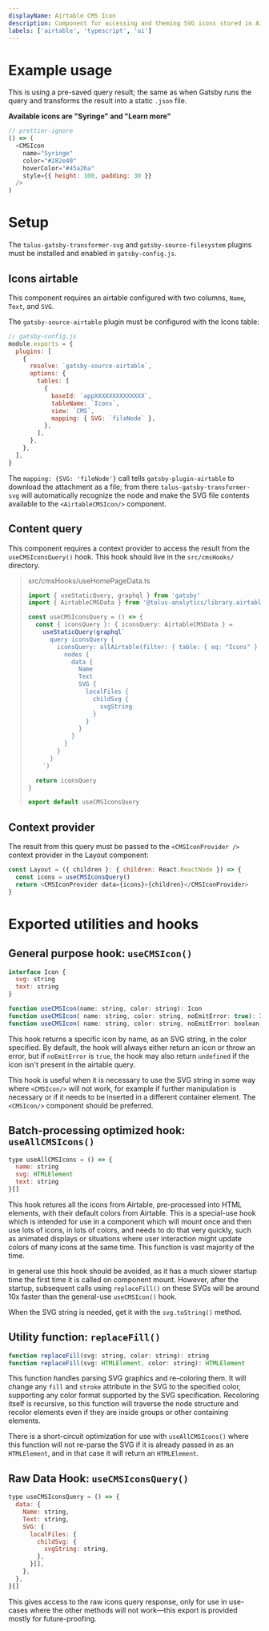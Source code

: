 ```yaml
---
displayName: Airtable CMS Icon
description: Component for accessing and theming SVG icons stored in Airtable
labels: ['airtable', 'typescript', 'ui']
---
```



# Example usage

This is using a pre-saved query result; the same as when Gatsby runs the query and
transforms the result into a static `.json` file.

**Available icons are "Syringe" and "Learn more"**

```js live
// prettier-ignore
() => (
  <CMSIcon
    name="Syringe"
    color="#282e40"
    hoverColor="#45a26a"
    style={{ height: 100, padding: 30 }}
  />
)
```

# Setup

The `talus-gatsby-transformer-svg` and `gatsby-source-filesystem` plugins must be installed and enabled in `gatsby-config.js`.

## Icons airtable

This component requires an airtable configured with two columns, `Name`, `Text`, and `SVG`.

The `gatsby-source-airtable` plugin must be configured with the Icons table:

```js
// gatsby-config.js
module.exports = {
  plugins: [
    {
      resolve: `gatsby-source-airtable`,
      options: {
        tables: [
          {
            baseId: `appXXXXXXXXXXXXXX`,
            tableName: `Icons`,
            view: `CMS`,
            mapping: { SVG: `fileNode` },
          },
        ],
      },
    },
  ],
}
```

The `mapping: {SVG: 'fileNode'}` call tells `gatsby-plugin-airtable` to download the
attachment as a file; from there `talus-gatsby-transformer-svg` will automatically
recognize the node and make the SVG file contents available to the `<AirtableCMSIcon/>`
component.

## Content query

This component requires a context provider to access the result from the `useCMSIconsQuery()` hook. This hook should live in the `src/cmsHooks/` directory.

> src/cmsHooks/useHomePageData.ts
>
> ```ts
> import { useStaticQuery, graphql } from 'gatsby'
> import { AirtableCMSData } from '@talus-analytics/library.airtable-cms'
>
> const useCMSIconsQuery = () => {
>   const { iconsQuery }: { iconsQuery: AirtableCMSData } =
>     useStaticQuery(graphql`
>       query iconsQuery {
>         iconsQuery: allAirtable(filter: { table: { eq: "Icons" } }) {
>           nodes {
>             data {
>               Name
>               Text
>               SVG {
>                 localFiles {
>                   childSvg {
>                     svgString
>                   }
>                 }
>               }
>             }
>           }
>         }
>       }
>     `)
>
>   return iconsQuery
> }
>
> export default useCMSIconsQuery
> ```

## Context provider

The result from this query must be passed to the `<CMSIconProvider />` context provider in the Layout component:

```js
const Layout = ({ children }: { children: React.ReactNode }) => {
  const icons = useCMSIconsQuery()
  return <CMSIconProvider data={icons}>{children}</CMSIconProvider>
}
```

# Exported utilities and hooks

## General purpose hook: `useCMSIcon()`

```js
interface Icon {
  svg: string
  text: string
}

function useCMSIcon(name: string, color: string): Icon
function useCMSIcon( name: string, color: string, noEmitError: true): Icon | undefined
function useCMSIcon( name: string, color: string, noEmitError: boolean): Icon | undefined
```

This hook returns a specific icon by name, as an SVG string, in the color specified. By default, the hook will always either return an icon or throw an error, but if `noEmitError` is `true`, the hook may also return `undefined` if the icon isn't present in the airtable query.

This hook is useful when it is necessary to use the SVG string in some way where `<CMSIcon/>` will not work, for example if further manipulation is necessary or if it needs to be inserted in a different container element. The `<CMSIcon/>` component should be preferred.

## Batch-processing optimized hook: `useAllCMSIcons()`

```js
type useAllCMSIcons = () => {
  name: string
  svg: HTMLElement
  text: string
}[]
```

This hook retures all the icons from Airtable, pre-processed into HTML elements, with their default colors from Airtable. This is a special-use hook which is intended for use in a component which will mount once and then use lots of icons, in lots of colors, and needs to do that very quickly, such as animated displays or situations where user interaction might update colors of many icons at the same time. This function is vast majority of the time.

In general use this hook should be avoided, as it has a much slower startup time the first time it is called on component mount. However, after the startup, subsequent calls using `replaceFill()` on these SVGs will be around 10x faster than the general-use `useCMSIcon()` hook.

When the SVG string is needed, get it with the `svg.toString()` method.

## Utility function: `replaceFill()`

```js
function replaceFill(svg: string, color: string): string
function replaceFill(svg: HTMLElement, color: string): HTMLElement
```

This function handles parsing SVG graphics and re-coloring them. It will change any `fill` and `stroke` attribute in the SVG to the specified color, supporting any color format supported by the SVG specification. Recoloring itself is recursive, so this function will traverse the node structure and recolor elements even if they are inside groups or other containing elements.

There is a short-circuit optimization for use with `useAllCMSIcons()` where this function will not re-parse the SVG if it is already passed in as an `HTMLElement`, and in that case it will return an `HTMLElement`.

## Raw Data Hook: `useCMSIconsQuery()`

```js
type useCMSIconsQuery = () => {
  data: {
    Name: string,
    Text: string,
    SVG: {
      localFiles: {
        childSvg: {
          svgString: string,
        },
      }[],
    },
  },
}[]
```

This gives access to the raw icons query response, only for use in use-cases where the other methods will not work—this export is provided mostly for future-proofing.
